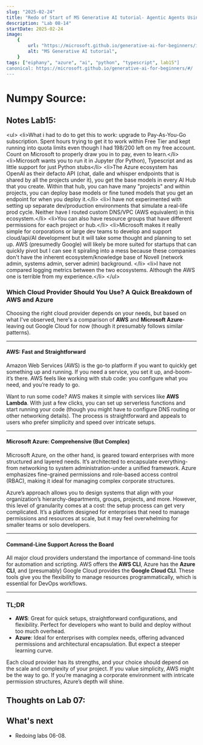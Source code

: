 ```yaml
---
slug: "2025-02-24"
title: "Redo of Start of MS Generative AI tutorial- Agentic Agents Using Azure, Lab 07"
description: "Lab 08-14"
startDate: 2025-02-24
image:
    {
        url: "https://microsoft.github.io/generative-ai-for-beginners/images/repo-thumbnailv4-fixed.png?WT.mc_id=academic-105485-koreyst",
        alt: "MS Generative AI tutorial",
    }
tags: ["eiphany", "azure", "ai", "python", "typescript", lab15"]
canonical: https://microsoft.github.io/generative-ai-for-beginners/#/
---
```

# Numpy Source:


## Notes Lab15:
&lt;ul&gt;
    &lt;li&gt;What i had to do to get this to work: upgrade to Pay-As-You-Go subscription.  Spent hours trying to get it to work within Free Tier and kept running into quota limits even though I had $198/$200 left on my free account.  Count on Microsoft to properly draw you in to pay, even to learn.&lt;/li&gt;
    &lt;li&gt;Microsoft wants you to run it in Jupyter (for Python), Typescript and as little support for just Python stubs&lt;/li&gt;
    &lt;li&gt;The Azure ecosystem has OpenAI as their defacto API (chat, dalle and whisper endpoints that is shared by all the projects under it), you get the base models in every AI Hub that you create.  Within that hub, you can have many "projects" and within projects, you can deploy base models or fine tuned models that you get an endpoint for when you deploy it.&lt;/li&gt;
    &lt;li&gt;I have not experimented with setting up separate dev/production environments that simulate a real-life prod cycle.  Neither have I routed custom DNS/VPC (AWS equivalent) in this ecosystem.&lt;/li&gt;
    &lt;li&gt;You can also have resource groups that have different permissions for each project or hub.&lt;/li&gt;
    &lt;li&gt;Microsoft makes it really simple for corporations or large dev teams to develop and support cloud/api/AI development but it will take some thought and planning to set up.  AWS (presumedly Google) will likely be more suited for startups that can quickly pivot but I can see it spiraling into a mess because these companies don't have the inherent ecosystem/knowledge base of Novell (network admin, systems admin, server admin) background. &lt;/li&gt;
    &lt;li&gt;I have not compared logging metrics between the two ecosystems.  Although the AWS one is terrible from my experience.&lt;/li&gt;
&lt;/ul&gt;

### Which Cloud Provider Should You Use? A Quick Breakdown of AWS and Azure

Choosing the right cloud provider depends on your needs, but based on what I've observed, here's a comparison of **AWS** and **Microsoft Azure**-leaving out Google Cloud for now (though it presumably follows similar patterns).

---

#### **AWS: Fast and Straightforward**
Amazon Web Services (AWS) is the go-to platform if you want to quickly get something up and running. If you need a service, you set it up, and-boom-it’s there. AWS feels like working with stub code: you configure what you need, and you’re ready to go.

Want to run some code? AWS makes it simple with services like **AWS Lambda**. With just a few clicks, you can set up serverless functions and start running your code (though you might have to configure DNS routing or other networking details). The process is straightforward and appeals to users who prefer simplicity and speed over intricate setups.

---

#### **Microsoft Azure: Comprehensive (But Complex)**
Microsoft Azure, on the other hand, is geared toward enterprises with more structured and layered needs. It’s architected to encapsulate everything-from networking to system administration-under a unified framework. Azure emphasizes fine-grained permissions and role-based access control (RBAC), making it ideal for managing complex corporate structures.

Azure’s approach allows you to design systems that align with your organization’s hierarchy-departments, groups, projects, and more. However, this level of granularity comes at a cost: the setup process can get very complicated. It’s a platform designed for enterprises that need to manage permissions and resources at scale, but it may feel overwhelming for smaller teams or solo developers.

---

#### **Command-Line Support Across the Board**
All major cloud providers understand the importance of command-line tools for automation and scripting. AWS offers the **AWS CLI**, Azure has the **Azure CLI**, and (presumably) Google Cloud provides the **Google Cloud CLI**. These tools give you the flexibility to manage resources programmatically, which is essential for DevOps workflows.

---

### TL;DR
- **AWS**: Great for quick setups, straightforward configurations, and flexibility. Perfect for developers who want to build and deploy without too much overhead.
- **Azure**: Ideal for enterprises with complex needs, offering advanced permissions and architectural encapsulation. But expect a steeper learning curve.

Each cloud provider has its strengths, and your choice should depend on the scale and complexity of your project. If you value simplicity, AWS might be the way to go. If you’re managing a corporate environment with intricate permission structures, Azure’s depth will shine.

## Thoughts on Lab 07:


## What's next
- Redoing labs 06-08.

